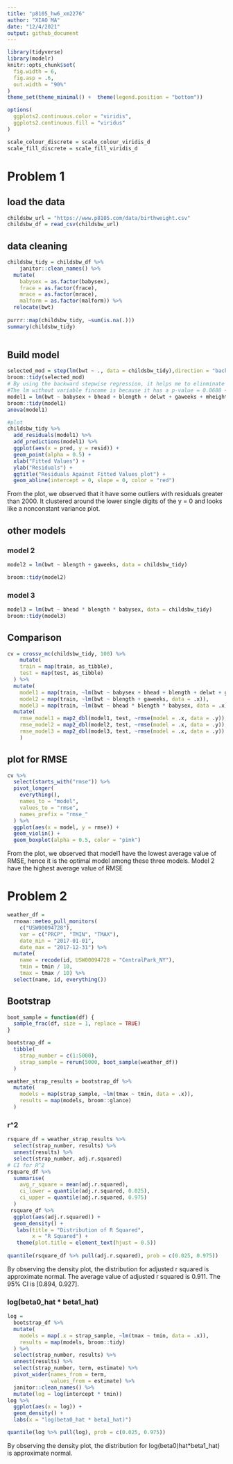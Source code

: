 ```yaml
---
title: "p8105_hw6_xm2276"
author: "XIAO MA"
date: "12/4/2021"
output: github_document
---
```


```r
library(tidyverse)
library(modelr)
knitr::opts_chunk$set(
  fig.width = 6,
  fig.asp = .6,
  out.width = "90%"
)
theme_set(theme_minimal() +  theme(legend.position = "bottom"))

options(
  ggplots2.continuous.color = "viridis",
  ggplots2.continuous.fill = "viridus"
)

scale_colour_discrete = scale_colour_viridis_d
scale_fill_discrete = scale_fill_viridis_d
```

# Problem 1
## load the data
```r
childsbw_url = "https://www.p8105.com/data/birthweight.csv"
childsbw_df = read_csv(childsbw_url)
```

## data cleaning
```r
childsbw_tidy = childsbw_df %>%
    janitor::clean_names() %>% 
  mutate(
    babysex = as.factor(babysex),
    frace = as.factor(frace),
    mrace = as.factor(mrace),
    malform = as.factor(malform)) %>%
  relocate(bwt)
  
purrr::map(childsbw_tidy, ~sum(is.na(.)))
summary(childsbw_tidy)
  
```

## Build model
```r
selected_mod = step(lm(bwt ~ ., data = childsbw_tidy),direction = "backward") 
broom::tidy(selected_mod)
# By using the backward stepwise regression, it helps me to elinminate some insignificant variables. Since we have 20 variables, using stepwise regression would be more efficient for analysis.
#The lm without variable fincome is because it has a p-value = 0.0688 < 0.05, hence it is insignificant.
model1 = lm(bwt ~ babysex + bhead + blength + delwt + gaweeks + mheight + mrace + parity + ppwt + smoken, data = childsbw_tidy)
broom::tidy(model1)
anova(model1)

#plot
childsbw_tidy %>% 
  add_residuals(model1) %>% 
  add_predictions(model1) %>% 
  ggplot(aes(x = pred, y = resid)) + 
  geom_point(alpha = 0.5) +
  xlab("Fitted Values") +
  ylab("Residuals") +
  ggtitle("Residuals Against Fitted Values plot") +
  geom_abline(intercept = 0, slope = 0, color = "red")

```
From the plot, we observed that it have some outliers with residuals greater than 2000. It clustered around the lower single digits of the y = 0 and looks like a nonconstant variance plot.


## other models
### model 2
```r
model2 = lm(bwt ~ blength + gaweeks, data = childsbw_tidy)

broom::tidy(model2)
```

### model 3
```r
model3 = lm(bwt ~ bhead * blength * babysex, data = childsbw_tidy)
broom::tidy(model3)
```

## Comparison
```r
cv = crossv_mc(childsbw_tidy, 100) %>% 
    mutate(
    train = map(train, as_tibble),
    test = map(test, as_tibble)
  ) %>% 
  mutate(
    model1 = map(train, ~lm(bwt ~ babysex + bhead + blength + delwt + gaweeks + mheight + mrace + parity + ppwt + smoken, data = .x)),
    model2 = map(train, ~lm(bwt ~ blength + gaweeks, data = .x)),
    model3 = map(train, ~lm(bwt ~ bhead * blength * babysex, data = .x))) %>% 
  mutate(
    rmse_model1 = map2_dbl(model1, test, ~rmse(model = .x, data = .y)),
    rmse_model2 = map2_dbl(model2, test, ~rmse(model = .x, data = .y)),
    rmse_model3 = map2_dbl(model3, test, ~rmse(model = .x, data = .y))
    )
```

## plot for RMSE
```r
cv %>% 
  select(starts_with("rmse")) %>% 
  pivot_longer(
    everything(),
    names_to = "model",
    values_to = "rmse",
    names_prefix = "rmse_" 
  ) %>% 
  ggplot(aes(x = model, y = rmse)) +
  geom_violin() +
  geom_boxplot(alpha = 0.5, color = "pink")

```
From the plot, we observed that model1 have the lowest average value of RMSE, hence it is the optimal model among these three models. Model 2 have the highest average value of RMSE



# Problem 2 
```r
weather_df = 
  rnoaa::meteo_pull_monitors(
    c("USW00094728"),
    var = c("PRCP", "TMIN", "TMAX"), 
    date_min = "2017-01-01",
    date_max = "2017-12-31") %>%
  mutate(
    name = recode(id, USW00094728 = "CentralPark_NY"),
    tmin = tmin / 10,
    tmax = tmax / 10) %>%
  select(name, id, everything())

```

## Bootstrap
```r
boot_sample = function(df) {
  sample_frac(df, size = 1, replace = TRUE)
}

bootstrap_df = 
  tibble(
    strap_number = c(1:5000),
    strap_sample = rerun(5000, boot_sample(weather_df))
  )

weather_strap_results = bootstrap_df %>% 
  mutate(
    models = map(strap_sample, ~lm(tmax ~ tmin, data = .x)),
    results = map(models, broom::glance)
  )
```

### r^2
```r
rsquare_df = weather_strap_results %>% 
  select(strap_number, results) %>% 
  unnest(results) %>% 
  select(strap_number, adj.r.squared) 
# CI for R^2
rsquare_df %>% 
  summarise(
    avg_r_square = mean(adj.r.squared),
    ci_lower = quantile(adj.r.squared, 0.025),
    ci_upper = quantile(adj.r.squared, 0.975)
  )
 rsquare_df %>%
  ggplot(aes(adj.r.squared)) +
  geom_density() +
   labs(title = "Distribution of R Squared",
        x = "R Squared") +
   theme(plot.title = element_text(hjust = 0.5))
 
quantile(rsquare_df %>% pull(adj.r.squared), prob = c(0.025, 0.975))


```
By observing the density plot, the distribution for adjusted r squared is approximate normal. The average value of adjusted r squared is 0.911. The 95% CI is [0.894, 0.927].



### log(beta0_hat * beta1_hat)
```r
log = 
  bootstrap_df %>% 
  mutate(
    models = map(.x = strap_sample, ~lm(tmax ~ tmin, data = .x)),
    results = map(models, broom::tidy)
  ) %>% 
  select(strap_number, results) %>% 
  unnest(results) %>% 
  select(strap_number, term, estimate) %>% 
  pivot_wider(names_from = term, 
              values_from = estimate) %>% 
  janitor::clean_names() %>% 
  mutate(log = log(intercept * tmin))
log %>% 
  ggplot(aes(x = log)) +
  geom_density() +
  labs(x = "log(beta0_hat * beta1_hat)")

quantile(log %>% pull(log), prob = c(0.025, 0.975))
```
By observing the density plot, the distribution for log(beta0)hat*beta1_hat) is approximate normal.
